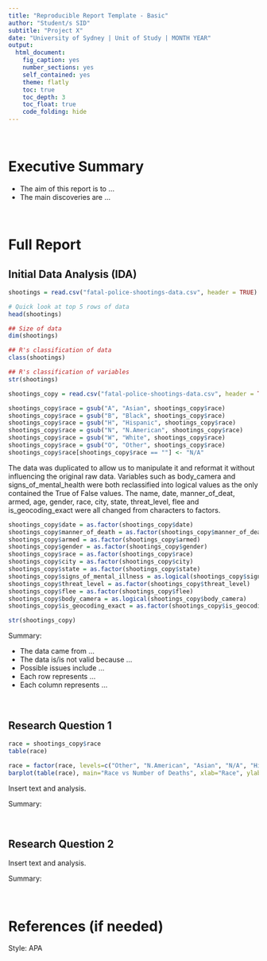 ```yaml
---
title: "Reproducible Report Template - Basic"
author: "Student/s SID"
subtitle: "Project X"
date: "University of Sydney | Unit of Study | MONTH YEAR"
output:
  html_document:
    fig_caption: yes
    number_sections: yes
    self_contained: yes
    theme: flatly
    toc: true
    toc_depth: 3
    toc_float: true
    code_folding: hide
---
```


<br>

# Executive Summary
- The aim of this report is to ...
- The main discoveries are ...

<br>

# Full Report

## Initial Data Analysis (IDA)

```r
shootings = read.csv("fatal-police-shootings-data.csv", header = TRUE)

# Quick look at top 5 rows of data
head(shootings)

## Size of data
dim(shootings)

## R's classification of data
class(shootings)

## R's classification of variables
str(shootings)
```
```r
shootings_copy = read.csv("fatal-police-shootings-data.csv", header = TRUE)
```

```r
shootings_copy$race = gsub("A", "Asian", shootings_copy$race)
shootings_copy$race = gsub("B", "Black", shootings_copy$race)
shootings_copy$race = gsub("H", "Hispanic", shootings_copy$race)
shootings_copy$race = gsub("N", "N.American", shootings_copy$race)
shootings_copy$race = gsub("W", "White", shootings_copy$race)
shootings_copy$race = gsub("O", "Other", shootings_copy$race)
shootings_copy$race[shootings_copy$race == ""] <- "N/A"
```
The data was duplicated to allow us to manipulate it and reformat it without influencing the original raw data. Variables such as body_camera and signs_of_mental_health were both reclassified into logical values as the only contained the True of False values. The name, date, manner_of_deat, armed, age, gender, race, city, state, threat_level, flee and is_geocoding_exact were all changed from characters to factors.




```r
shootings_copy$date = as.factor(shootings_copy$date)
shootings_copy$manner_of_death = as.factor(shootings_copy$manner_of_death)
shootings_copy$armed = as.factor(shootings_copy$armed)
shootings_copy$gender = as.factor(shootings_copy$gender)
shootings_copy$race = as.factor(shootings_copy$race)
shootings_copy$city = as.factor(shootings_copy$city)
shootings_copy$state = as.factor(shootings_copy$state)
shootings_copy$signs_of_mental_illness = as.logical(shootings_copy$signs_of_mental_illness)
shootings_copy$threat_level = as.factor(shootings_copy$threat_level)
shootings_copy$flee = as.factor(shootings_copy$flee)
shootings_copy$body_camera = as.logical(shootings_copy$body_camera)
shootings_copy$is_geocoding_exact = as.factor(shootings_copy$is_geocoding_exact)

str(shootings_copy)
```

Summary:

- The data came from ...
- The data is/is not valid because ...
- Possible issues include ...
- Each row represents ...
- Each column represents ...

<br>

## Research Question 1

```r
race = shootings_copy$race
table(race)

race = factor(race, levels=c("Other", "N.American", "Asian", "N/A", "Hispanic", "Black", "White"))
barplot(table(race), main="Race vs Number of Deaths", xlab="Race", ylab="Number of Deaths")
```

Insert text and analysis. 

Summary: 

<br>

## Research Question 2

Insert text and analysis. 

Summary: 

<br>

# References (if needed)

Style: APA 

<br>
